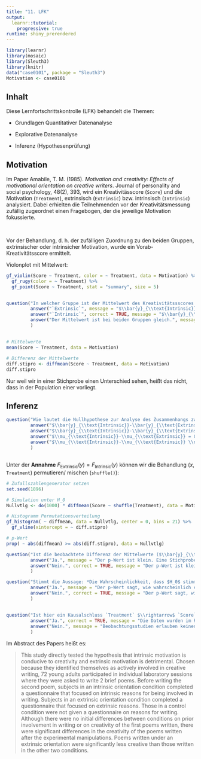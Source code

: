 ```yaml
---
title: "11. LFK"
output: 
  learnr::tutorial:
    progressive: true
runtime: shiny_prerendered
---
```



```r
library(learnr)
library(mosaic)
library(Sleuth3)
library(knitr)
data("case0101", package = "Sleuth3")
Motivation <- case0101
```

## Inhalt

Diese Lernfortschrittskontrolle (LFK) behandelt die Themen:

- Grundlagen Quantitativer Datenanalyse

- Explorative Datenanalyse

- Inferenz (Hypothesenprüfung)


## Motivation

Im Paper Amabile, T. M. (1985). *Motivation and creativity: Effects of motivational orientation on creative writers*. Journal of personality and social psychology, 48(2), 393, wird ein Kreativitässcore (`Score`)  und die Motivation (`Treatment`), extrinsisch (`Extrinsic`) bzw. intrinsisch (`Intrinsic`) analysiert. Dabei erhielten die Teilnehmenden vor der Kreativitätsmessung zufällig zugeordnet einen Fragebogen, der die jeweilige Motivation fokussierte. 

<br>

Vor der Behandlung, d. h. der zufälligen Zuordnung zu den beiden Gruppen, extrinsischer oder intrinsicher Motivation, wurde ein Vorab-Kreativitätsscore ermittelt.

Violonplot mit Mittelwert:

```r
gf_violin(Score ~ Treatment, color = ~ Treatment, data = Motivation) %>%
  gf_rugy(color = ~ Treatment) %>%
  gf_point(Score ~ Treatment, stat = "summary", size = 5)
  
```

```r
question("In welcher Gruppe ist der Mittelwert des Kreativitätssscores größer?",
         answer("`Extrinsic`", message = "$\\bar{y}_{\\text{Intrinsic}} \\approx 20 > 16 \\approx \\bar{y}_{\\text{Extrinsic}}$."),
         answer("`Intrinsic`", correct = TRUE, message = "$\\bar{y}_{\\text{Intrinsic}} \\approx 20 > 16 \\approx \\bar{y}_{\\text{Extrinsic}}$"),
         answer("Der Mittelwert ist bei beiden Gruppen gleich.", message = "$\\bar{y}_{\\text{Intrinsic}} \\approx 20 > 16 \\approx \\bar{y}_{\\text{Extrinsic}}$")
         )
```

## 

```r
# Mittelwerte 
mean(Score ~ Treatment, data = Motivation)

# Differenz der Mittelwerte
diff.stipro <- diffmean(Score ~ Treatment, data = Motivation)
diff.stipro
```

Nur weil wir in einer Stichprobe einen Unterschied sehen, heißt das nicht, dass in der Population einer vorliegt.

## Inferenz

```r
question("Wie lautet die Nullhypothese zur Analyse des Zusammenhangs zwischen Motivation ($x$) und Kreativitätsscore ($y$)?",
         answer("$\\bar{y}_{\\text{Intrinsic}}-\\bar{y}_{\\text{Extrinsic}} = 0$", message = "Die Nullhypothese ($H_0$) bezieht sich auf die Population und lautet i. d. R. *kein Zusammenhang, kein Unterschied*."),
         answer("$\\bar{y}_{\\text{Intrinsic}}-\\bar{y}_{\\text{Extrinsic}} \\neq 0$", message = "Die Nullhypothese ($H_0$) bezieht sich auf die Population und lautet i. d. R. *kein Zusammenhang, kein Unterschied*."),
         answer("$\\mu_{\\text{Intrinsic}}-\\mu_{\\text{Extrinsic}} = 0$", correct = TRUE, message = "Die Nullhypothese ($H_0$) bezieht sich auf die Population und lautet i. d. R. *kein Zusammenhang, kein Unterschied*."),
         answer("$\\mu_{\\text{Intrinsic}}-\\mu_{\\text{Extrinsic}} \\neq 0$", message = "Die Nullhypothese ($H_0$) bezieht sich auf die Population und lautet i. d. R. *kein Zusammenhang, kein Unterschied*.")
         )
```

##

Unter der **Annahme** $F_{\text{Extrinsic}}(y)=F_{\text{Intrinsic}}(y)$ können wir die Behandlung ($x$, `Treatment`) permutieren/ mischen (`shuffle()`):

```r
# Zufallszahlengenerator setzen
set.seed(1896)

# Simulation unter H_0
Nullvtlg <- do(1000) * diffmean(Score ~ shuffle(Treatment), data = Motivation) 

# Histogramm Permutationsverteilung
gf_histogram( ~ diffmean, data = Nullvtlg, center = 0, bins = 21) %>%
  gf_vline(xintercept = ~ diff.stipro)

# p-Wert
prop( ~ abs(diffmean) >= abs(diff.stipro), data = Nullvtlg)
```

```r
question("Ist die beobachtete Differenz der Mittelwerte ($\\bar{y}_{\\text{Intrinsic}}-\\bar{y}_{\\text{Extrinsic}}$) wahrscheinlich, wenn die Nullhypothese gilt?",
         answer("Ja.", message = "Der p-Wert ist klein. Eine Stichprobe mit einer mindestens so großen Differenz wie beobachtet ist damit unwahrscheinlich, wenn wir $F_{\\text{Extrinsic}}(y)=F_{\\text{Intrinsic}}(y)$ annehmen."),
         answer("Nein.", correct = TRUE, message = "Der p-Wert ist klein. Eine Stichprobe mit einer mindestens so großen Differenz wie beobachtet ist damit unwahrscheinlich, wenn wir $F_{\\text{Extrinsic}}(y)=F_{\\text{Intrinsic}}(y)$ annehmen.")
         )
```

```r
question("Stimmt die Aussage: *Die Wahrscheinlichkeit, dass $H_0$ stimmt liegt bei $0.005$*?",
         answer("Ja.", message = "Der p-Wert sagt, wie wahrscheinlich eine mindestens so große Abweichung ist, wenn $H_0$ stimmt - und **nicht** wie wahrscheinlich $H_0$ ist, wenn wir eine so große Abweichung beobachten."),
         answer("Nein.", correct = TRUE, message = "Der p-Wert sagt, wie wahrscheinlich eine mindestens so große Abweichung ist, wenn $H_0$ stimmt - und **nicht** wie wahrscheinlich $H_0$ ist, wenn wir eine so große Abweichung beobachten.")
         )
```

##

```r
question("Ist hier ein Kausalschluss `Treatment` $\\rightarrow$ `Score` gerechtfertigt?",
         answer("Ja.", correct = TRUE, message = "Die Daten wurden im Rahmen eines randomisierten Experiments gewonnen."),
         answer("Nein.", message = "Beobachtungsstudien erlauben keinen unmittelbaren Kausalschluss, randomisierte Experimente schon.")
         )
```

Im Abstract des Papers heißt es:

> This study directly tested the hypothesis that intrinsic motivation is conducive to
creativity and extrinsic motivation is detrimental. Chosen because they identified
themselves as actively involved in creative writing, 72 young adults participated
in individual laboratory sessions where they were asked to write 2 brief poems.
Before writing the second poem, subjects in an intrinsic orientation condition
completed a questionnaire that focused on intrinsic reasons for being involved in
writing. Subjects in an extrinsic orientation condition completed a questionnaire
that focused on extrinsic reasons. Those in a control condition were not given a
questionnaire on reasons for writing. Although there were no initial differences
between conditions on prior involvement in writing or on creativity of the first
poems written, there were significant differences in the creativity of the poems
written after the experimental manipulations. Poems written under an extrinsic
orientation were significantly less creative than those written in the other two
conditions. 


